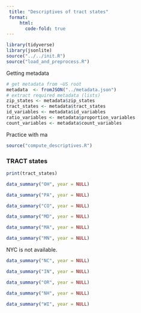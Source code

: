 ```yaml
---
 title: "Descriptives of tract states"
 format:
     html:
       code-fold: true
---
```


```r
library(tidyverse)
library(jsonlite)
source("../../init.R")
source("load_and_preprocess.R")
```
Getting metadata
```r
# get metadata from ~US root
metadata  <- fromJSON("../metadata.json")
# extract required metadata (lists)
zip_states <- metadata$zip_states
tract_states <- metadata$tract_states
id_variables <- metadata$id_variables
ratio_variables <- metadata$proportion_variables
count_variables <- metadata$count_variables
```

Practice with ma
```r
source("compute_descriptives.R")
```
### TRACT states
```r
print(tract_states)
```
```r
data_summary("OH", year = NULL)
```
```r
data_summary("PA", year = NULL)
```
```r
data_summary("CO", year = NULL)
```

```r
data_summary("MD", year = NULL)
```

```r
data_summary("MA", year = NULL)
```

```r
data_summary("MN", year = NULL)
```

NYC is not available.

```r
data_summary("NC", year = NULL)
```

```r
data_summary("IN", year = NULL)
```

```r
data_summary("OR", year = NULL)
```

```r
data_summary("NH", year = NULL)
```

```r
data_summary("WI", year = NULL)
```

